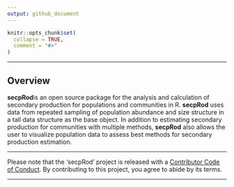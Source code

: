 ```yaml
---
output: github_document
---
```

<!-- README.md is generated from README.Rmd. Please edit that file -->

```r
knitr::opts_chunk$set(
  collapse = TRUE,
  comment = "#>"
)
```

---

Overview
--------

**secpRod**is an open source package for the analysis and calculation of secondary production for populations and communities in R. **secpRod** uses data from repeated sampling of population abundance and size structure in a tall data structure as the base object. In addition to estimating secondary production for communities with multiple methods, **secpRod** also allows the user to visualize population data to assess best methods for secondary production estimation.


-----

Please note that the 'secpRod' project is released with a [Contributor Code of Conduct](.github/CODE_OF_CONDUCT.md). By contributing to this project, you agree to abide by its terms.

-----
